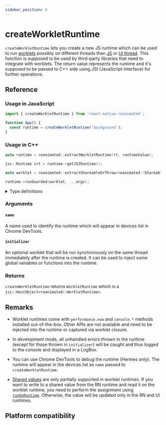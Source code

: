 ```yaml
---
sidebar_position: 4
---
```


# createWorkletRuntime

`createWorkletRuntime` lets you create a new JS runtime which can be used to run [worklets](/docs/fundamentals/glossary#worklet) possibly on different threads than [JS](/docs/fundamentals/glossary#javascript-thread) or [UI thread](/docs/fundamentals/glossary#ui-thread). This function is supposed to be used by third-party libraries that need to integrate with worklets. The return value represents the runtime and it's supposed to be passed to C++ side using JSI (JavaScript Interface) for further operations.

## Reference

### Usage in JavaScript

```jsx
import { createWorkletRuntime } from 'react-native-reanimated';

function App() {
  const runtime = createWorkletRuntime('background');
}
```

### Usage in C++

```cpp
auto runtime = reanimated::extractWorkletRuntime(rt, runtimeValue);

jsi::Runtime &rt = runtime->getJSIRuntime();

auto worklet = reanimated::extractShareableOrThrow<reanimated::ShareableWorklet>(rt, workletValue);

runtime->runGuarded(worklet, ...args);
```

<details>
<summary>Type definitions</summary>

```typescript
type WorkletRuntime = {
  __hostObjectWorkletRuntime: never;
  readonly name: string;
};

function createWorkletRuntime(
  name: string,
  initializer?: __ComplexWorkletFunction<[], void>
): WorkletRuntime;
```

</details>

### Arguments

#### `name`

A name used to identify the runtime which will appear in devices list in Chrome DevTools.

#### `initializer`

An optional worklet that will be run synchronously on the same thread immediately after the runtime is created. It can be used to inject some global variables or functions into the runtime.

### Returns

`createWorkletRuntime` returns `WorkletRuntime` which is a `jsi::HostObject<reanimated::WorkletRuntime>`.

## Remarks

- Worklet runtimes come with `performance.now` and `console.*` methods installed out-of-the-box. Other APIs are not available and need to be injected into the runtime or captured via worklet closure.

- In development mode, all unhandled errors thrown in the runtime (except for those thrown in `initializer`) will be caught and thus logged to the console and displayed in a LogBox.

- You can use Chrome DevTools to debug the runtime (Hermes only). The runtime will appear in the devices list as `name` passed to `createWorkletRuntime`.

- [Shared values](/docs/fundamentals/glossary#shared-value) are only partially supported in worklet runtimes. If you want to write to a shared value from the RN runtime and read it on the worklet runtime, you need to perform the assignment using [`runOnRuntime`](https://docs.swmansion.com/react-native-worklets/docs/threading/runOnRuntime). Otherwise, the value will be updated only in the RN and UI runtimes.

## Platform compatibility

<PlatformCompatibility android ios />
